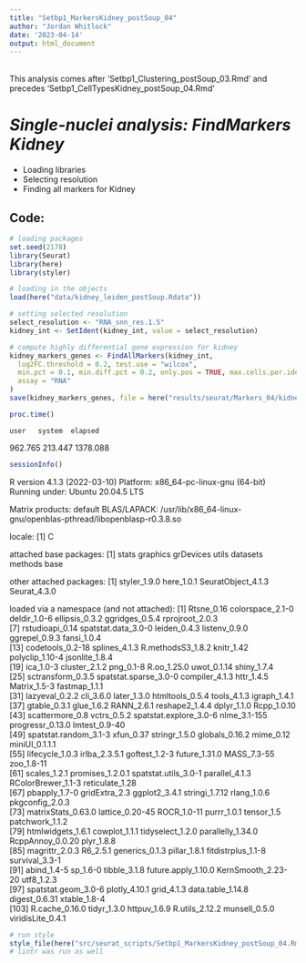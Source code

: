 ```yaml
---
title: "Setbp1_MarkersKidney_postSoup_04"
author: "Jordan Whitlock"
date: '2023-04-14'
output: html_document
---
```

\
This analysis comes after 'Setbp1_Clustering_postSoup_03.Rmd' and precedes 'Setbp1_CellTypesKidney_postSoup_04.Rmd'

# *Single-nuclei analysis: FindMarkers Kidney*
* Loading libraries
* Selecting resolution
* Finding all markers for Kidney

## Code: 

```r
# loading packages
set.seed(2178)
library(Seurat)
library(here)
library(styler)

# loading in the objects
load(here("data/kidney_leiden_postSoup.Rdata"))
```

```r
# setting selected resolution
select_resolution <- "RNA_snn_res.1.5"
kidney_int <- SetIdent(kidney_int, value = select_resolution)
```

```r
# compute highly differential gene expression for kidney
kidney_markers_genes <- FindAllMarkers(kidney_int,
  log2FC.threshold = 0.2, test.use = "wilcox",
  min.pct = 0.1, min.diff.pct = 0.2, only.pos = TRUE, max.cells.per.ident = 50,
  assay = "RNA"
)
save(kidney_markers_genes, file = here("results/seurat/Markers_04/kidney_markers_postSoup.Rdata"))
```

```r
proc.time()
```
    user   system  elapsed 
 962.765  213.447 1378.088 

```r
sessionInfo()
```
R version 4.1.3 (2022-03-10)
Platform: x86_64-pc-linux-gnu (64-bit)
Running under: Ubuntu 20.04.5 LTS

Matrix products: default
BLAS/LAPACK: /usr/lib/x86_64-linux-gnu/openblas-pthread/libopenblasp-r0.3.8.so

locale:
[1] C

attached base packages:
[1] stats     graphics  grDevices utils     datasets  methods   base     

other attached packages:
[1] styler_1.9.0       here_1.0.1         SeuratObject_4.1.3 Seurat_4.3.0      

loaded via a namespace (and not attached):
  [1] Rtsne_0.16             colorspace_2.1-0       deldir_1.0-6           ellipsis_0.3.2         ggridges_0.5.4         rprojroot_2.0.3       
  [7] rstudioapi_0.14        spatstat.data_3.0-0    leiden_0.4.3           listenv_0.9.0          ggrepel_0.9.3          fansi_1.0.4           
 [13] codetools_0.2-18       splines_4.1.3          R.methodsS3_1.8.2      knitr_1.42             polyclip_1.10-4        jsonlite_1.8.4        
 [19] ica_1.0-3              cluster_2.1.2          png_0.1-8              R.oo_1.25.0            uwot_0.1.14            shiny_1.7.4           
 [25] sctransform_0.3.5      spatstat.sparse_3.0-0  compiler_4.1.3         httr_1.4.5             Matrix_1.5-3           fastmap_1.1.1         
 [31] lazyeval_0.2.2         cli_3.6.0              later_1.3.0            htmltools_0.5.4        tools_4.1.3            igraph_1.4.1          
 [37] gtable_0.3.1           glue_1.6.2             RANN_2.6.1             reshape2_1.4.4         dplyr_1.1.0            Rcpp_1.0.10           
 [43] scattermore_0.8        vctrs_0.5.2            spatstat.explore_3.0-6 nlme_3.1-155           progressr_0.13.0       lmtest_0.9-40         
 [49] spatstat.random_3.1-3  xfun_0.37              stringr_1.5.0          globals_0.16.2         mime_0.12              miniUI_0.1.1.1        
 [55] lifecycle_1.0.3        irlba_2.3.5.1          goftest_1.2-3          future_1.31.0          MASS_7.3-55            zoo_1.8-11            
 [61] scales_1.2.1           promises_1.2.0.1       spatstat.utils_3.0-1   parallel_4.1.3         RColorBrewer_1.1-3     reticulate_1.28       
 [67] pbapply_1.7-0          gridExtra_2.3          ggplot2_3.4.1          stringi_1.7.12         rlang_1.0.6            pkgconfig_2.0.3       
 [73] matrixStats_0.63.0     lattice_0.20-45        ROCR_1.0-11            purrr_1.0.1            tensor_1.5             patchwork_1.1.2       
 [79] htmlwidgets_1.6.1      cowplot_1.1.1          tidyselect_1.2.0       parallelly_1.34.0      RcppAnnoy_0.0.20       plyr_1.8.8            
 [85] magrittr_2.0.3         R6_2.5.1               generics_0.1.3         pillar_1.8.1           fitdistrplus_1.1-8     survival_3.3-1        
 [91] abind_1.4-5            sp_1.6-0               tibble_3.1.8           future.apply_1.10.0    KernSmooth_2.23-20     utf8_1.2.3            
 [97] spatstat.geom_3.0-6    plotly_4.10.1          grid_4.1.3             data.table_1.14.8      digest_0.6.31          xtable_1.8-4          
[103] R.cache_0.16.0         tidyr_1.3.0            httpuv_1.6.9           R.utils_2.12.2         munsell_0.5.0          viridisLite_0.4.1     


```r
# run style
style_file(here("src/seurat_scripts/Setbp1_MarkersKidney_postSoup_04.Rmd"))
# lintr was run as well
```
